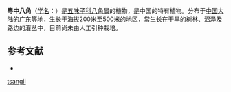{{Speciesbox
| status = 
| status_system = 
| image =
| taxon = Illicium tsangii
| authority = [[A.C.Sm.|A.C.Sm.]]
}}

'''粤中八角'''（[[学名|学名]]：{{lang|la|''Illicium tsangii''}}）是[[五味子科|五味子科]][[八角属|八角属]]的植物，是中国的特有植物。分布于[[中国大陆|中国大陆]]的[[广东|广东]]等地，生长于海拔200米至500米的地区，常生长在干旱的树林、沼泽及路边的灌丛中，目前尚未由人工引种栽培。

== 参考文献 ==
<div class="references-small">
* {{cite web| url =http://www.bioinfo.cn/db05/KmzwSpecies.php?action=view&id=11400| title =粤中八角| work =《中国高等植物数据库全库》| publisher =中国科学院微生物研究所| author =昆明植物研究所| accessdate =2009-02-24| deadurl =yes| archiveurl =https://web.archive.org/web/20160305015948/http://www.bioinfo.cn/db05/KmzwSpecies.php?action=view&id=11400| archivedate =2016-03-05}}
</div>
{{Taxonbar|from=Q12237784}}

[[Category:八角属|tsangii]]


{{植物小作品}}